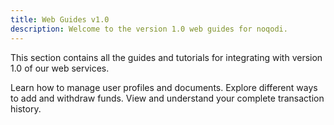 ```yaml
---
title: Web Guides v1.0
description: Welcome to the version 1.0 web guides for noqodi.
---
```


This section contains all the guides and tutorials for integrating with version 1.0 of our web services.

<CardGrid>
    <Card title="Profile Management" icon="user">
        Learn how to manage user profiles and documents.
    </Card>
    <Card title="Funding" icon="credit-card">
        Explore different ways to add and withdraw funds.
    </Card>
    <Card title="Transaction History" icon="history">
        View and understand your complete transaction history.
    </Card>
</CardGrid>